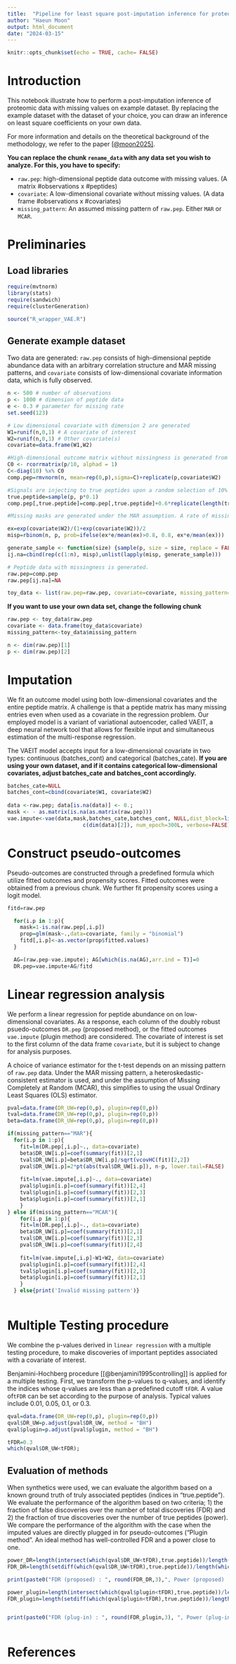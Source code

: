 ```yaml
---
title:  "Pipeline for least square post-imputation inference for proteomic data"
author: "Haeun Moon"
output: html_document
date: "2024-03-15"
---
```


```r
knitr::opts_chunk$set(echo = TRUE, cache= FALSE)
```

# Introduction

This notebook illustrate how to perform a post-imputation inference of proteomic data with missing values on example dataset. By replacing the example dataset with the dataset of your choice, you can draw an inference on least square coefficients on your own data.

For more information and details on the theoretical background of the methodology, we refer to the paper [[@moon2025]](https://projecteuclid.org/journals/annals-of-applied-statistics/volume-19/issue-2/Augmented-doubly-robust-post-imputation-inference-for-proteomic-data/10.1214/25-AOAS2012.full?tab=ArticleLink).

**You can replace the chunk `rename_data` with any data set you wish to analyze. 
For this, you have to specify:**

- `raw.pep`: high-dimensional peptide data outcome with missing values. (A matrix #observations x #peptides)
- `covariate`: A low-dimensional covariate without missing values. (A data frame #observations x #covariates)
- `missing_pattern`: An assumed missing pattern of `raw.pep`. Either `MAR` or `MCAR`.


# Preliminaries

## Load libraries

```r
require(mvtnorm)
library(stats)
require(sandwich)
require(clusterGeneration)

source("R_wrapper_VAE.R")

```

## Generate example dataset

Two data are generated: `raw.pep` consists of high-dimensional peptide abundance data with an arbitrary correlation structure and MAR missing patterns, and `covariate` consists of low-dimensional covariate information data, which is fully observed.

```r
n <- 500 # number of observations
p <- 1000 # dimension of peptide data 
e <- 0.3 # parameter for missing rate 
set.seed(123)
```


```r

# Low dimensional covariate with dimension 2 are generated
W1=runif(n,0,1) # A covariate of interest
W2=runif(n,0,1) # Other covariate(s) 
covariate=data.frame(W1,W2) 

#High-dimensional outcome matrix without missingness is generated from an arbitrary correlation structure 
C0 <- rcorrmatrix(p/10, alphad = 1) 
C<-diag(10) %x% C0
comp.pep=rmvnorm(n, mean=rep(0,p),sigma=C)+replicate(p,covariate$W2)

#Signals are injecting to true peptides upon a random selection of 10% of total peptides.
true.peptide=sample(p, p*0.1)
comp.pep[,true.peptide]=comp.pep[,true.peptide]+0.6*replicate(length(true.peptide),covariate$W1) 

#Missing masks are generated under the MAR assumption. A rate of missingness is roughly around a tuning parameter 'e'. If a certain peptide has an excessively high rate of missingness, imputation models will not work satisfactorily. Therefore, we impose a safety cap on the missing rate of individual peptides (set at 0.8).

ex=exp(covariate$W2)/(1+exp(covariate$W2))/2
misp=rbinom(n, p, prob=ifelse(ex*e/mean(ex)>0.8, 0.8, ex*e/mean(ex)))

generate_sample <- function(size) {sample(p, size = size, replace = FALSE)}
ij.na=cbind(rep(c(1:n), misp),unlist(lapply(misp, generate_sample)))

# Peptide data with missingness is generated.   
raw.pep=comp.pep
raw.pep[ij.na]=NA

toy_data <- list(raw.pep=raw.pep, covariate=covariate, missing_pattern="MAR")
```

**If you want to use your own data set, change the following chunk**

```r
raw.pep <- toy_data$raw.pep
covariate <- data.frame(toy_data$covariate)
missing_pattern<-toy_data$missing_pattern

n <- dim(raw.pep)[1]
p <- dim(raw.pep)[2]
```

# Imputation

We fit an outcome model using both low-dimensional covariates and the entire peptide matrix. A challenge is that a peptide matrix has many missing entries even when used as a covariate in the regression problem. Our employed model is a variant of variational autoencoder, called VAEIT, a deep neural network tool that allows for flexible input and simultaneous estimation of the multi-response regression.

The VAEIT model accepts input for a low-dimensional covariate in two types: continuous (batches_cont) and categorical (batches_cate). **If you are using your own dataset, and if it contains categorical low-dimensional covariates, adjust batches_cate and batches_cont accordingly.**

```r

batches_cate=NULL
batches_cont=cbind(covariate$W1, covariate$W2)
        
data <-raw.pep; data[is.na(data)] <- 0.;
mask <- - as.matrix(is.na(as.matrix(raw.pep)))
vae.impute<-vae(data,mask,batches_cate,batches_cont, NULL,dist_block=list('Gaussian'),
                        c(dim(data)[2]), num_epoch=300L, verbose=FALSE)[[1]]


```

# Construct pseudo-outcomes

Pseudo-outcomes are constructed through a predefined formula which utilize fitted outcomes and propensity scores. Fitted outcomes were obtained from a previous chunk. We further fit propensity scores using a logit model.

```r

fitd=raw.pep

  for(i.p in 1:p){
    mask=1-is.na(raw.pep[,i.p])
    prop=glm(mask~.,data=covariate, family = "binomial")
    fitd[,i.p]<-as.vector(prop$fitted.values)
  }

  AG=(raw.pep-vae.impute); AG[which(is.na(AG),arr.ind = T)]=0
  DR.pep=vae.impute+AG/fitd 

```


# Linear regression analysis

We perform a linear regression for peptide abundance on  on low-dimensional covariates. As a response, each column of the doubly robust psuedo-outcomes `DR.pep` (proposed method), or the fitted outcomes `vae.impute` (plugin method) are considered. The covariate of interest is set to the first column of the data frame `covariate`, but it is subject to change for analysis purposes.

A choice of variance estimator for the t-test depends on an missing pattern of  `raw.pep` data. Under the MAR missing pattern, a heteroskedastic-consistent estimator is used, and under the assumption of Missing Completely at Random (MCAR), this simplifies to using the usual Ordinary Least Squares (OLS) estimator.

```r


pval=data.frame(DR_UW=rep(0,p), plugin=rep(0,p))
tval=data.frame(DR_UW=rep(0,p), plugin=rep(0,p))
beta=data.frame(DR_UW=rep(0,p), plugin=rep(0,p))

if(missing_pattern=="MAR"){
  for(i.p in 1:p){
    fit=lm(DR.pep[,i.p]~., data=covariate)
    beta$DR_UW[i.p]=coef(summary(fit))[2,1] 
    tval$DR_UW[i.p]=beta$DR_UW[i.p]/sqrt(vcovHC(fit)[2,2])
    pval$DR_UW[i.p]=2*pt(abs(tval$DR_UW[i.p]), n-p, lower.tail=FALSE) 
    
    fit=lm(vae.impute[,i.p]~., data=covariate)
    pval$plugin[i.p]=coef(summary(fit))[2,4] 
    tval$plugin[i.p]=coef(summary(fit))[2,3] 
    beta$plugin[i.p]=coef(summary(fit))[2,1] 
    }
} else if(missing_pattern=="MCAR"){
    for(i.p in 1:p){
    fit=lm(DR.pep[,i.p]~., data=covariate)
    beta$DR_UW[i.p]=coef(summary(fit))[2,1] 
    tval$DR_UW[i.p]=coef(summary(fit))[2,3] 
    pval$DR_UW[i.p]=coef(summary(fit))[2,4] 
    
    fit=lm(vae.impute[,i.p]~W1+W2, data=covariate)
    pval$plugin[i.p]=coef(summary(fit))[2,4] 
    tval$plugin[i.p]=coef(summary(fit))[2,3] 
    beta$plugin[i.p]=coef(summary(fit))[2,1] 
    }
  } else{print('Invalid missing pattern')}
  

```

# Multiple Testing procedure


We combine the p-values derived in `linear regression` with a multiple testing procedure, to make discoveries of important peptides associated with a covariate of interest.

Benjamini-Hochberg procedure [[@benjamini1995controlling]] is applied for a multiple testing. First, we transform the p-values to q-values, and identify the indices whose q-values are less than a predefined cutoff `tFDR`. A value of`tFDR` can be set according to the purpose of analysis. Typical values include 0.01, 0.05, 0.1, or 0.3.

```r

qval=data.frame(DR_UW=rep(0,p), plugin=rep(0,p))
qval$DR_UW=p.adjust(pval$DR_UW, method = "BH")
qval$plugin=p.adjust(pval$plugin, method = "BH")

tFDR=0.3
which(qval$DR_UW<tFDR);

```

## Evaluation of methods

When synthetics were used, we can evaluate the algorithm based on a known ground truth of truly associated peptides (indices in "true.peptide"). We evaluate the performance of the algorithm based on two criteria; 1) the fraction of false discoveries over the number of total discoveries (FDR) and 2) the fraction of true discoveries over the number of true peptides (power). We compare the performance of the algorithm with the case when the imputed values are directly plugged in for pseudo-outcomes ("Plugin method". An ideal method has well-controlled FDR and a power close to one. 

```r

power_DR=length(intersect(which(qval$DR_UW<tFDR),true.peptide))/length(true.peptide)
FDR_DR=length(setdiff(which(qval$DR_UW<tFDR),true.peptide))/length(which(qval$DR_UW<tFDR))

print(paste0("FDR (proposed) : ", round(FDR_DR,3),", Power (proposed) : ", round(power_DR,3) ))

power_plugin=length(intersect(which(qval$plugin<tFDR),true.peptide))/length(true.peptide)
FDR_plugin=length(setdiff(which(qval$plugin<tFDR),true.peptide))/length(which(qval$plugin<tFDR))


print(paste0("FDR (plug-in) : ", round(FDR_plugin,3), ", Power (plug-in) : ", round(power_plugin,3)))



```

# References
